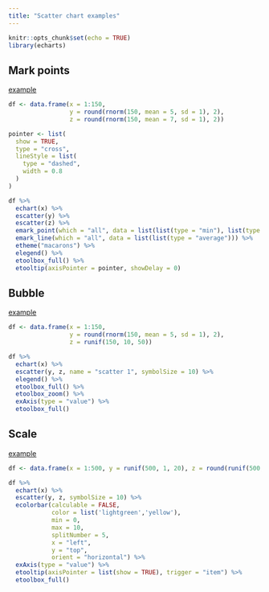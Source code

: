 ```yaml
---
title: "Scatter chart examples"
---
```


```r
knitr::opts_chunk$set(echo = TRUE)
library(echarts)
```

## Mark points

[example](http://echarts.baidu.com/echarts2/doc/example/scatter1.html#-en)

```r
df <- data.frame(x = 1:150,
                 y = round(rnorm(150, mean = 5, sd = 1), 2),
                 z = round(rnorm(150, mean = 7, sd = 1), 2))

pointer <- list(
  show = TRUE,
  type = "cross",
  lineStyle = list(
    type = "dashed",
    width = 0.8
  )
)

df %>% 
  echart(x) %>% 
  escatter(y) %>% 
  escatter(z) %>% 
  emark_point(which = "all", data = list(list(type = "min"), list(type = "max"))) %>% 
  emark_line(which = "all", data = list(list(type = "average"))) %>% 
  etheme("macarons") %>% 
  elegend() %>% 
  etoolbox_full() %>% 
  etooltip(axisPointer = pointer, showDelay = 0)
```

## Bubble

[example](http://echarts.baidu.com/echarts2/doc/example/scatter2.html#-en)

```r
df <- data.frame(x = 1:150,
                 y = round(rnorm(150, mean = 5, sd = 1), 2),
                 z = runif(150, 10, 50))

df %>% 
  echart(x) %>% 
  escatter(y, z, name = "scatter 1", symbolSize = 10) %>%
  elegend() %>% 
  etoolbox_full() %>% 
  etoolbox_zoom() %>% 
  exAxis(type = "value") %>% 
  etoolbox_full()
```


## Scale

[example](http://echarts.baidu.com/echarts2/doc/example/dataRange1.html#-en)

```r
df <- data.frame(x = 1:500, y = runif(500, 1, 20), z = round(runif(500, 0, 10)))

df %>% 
  echart(x) %>% 
  escatter(y, z, symbolSize = 10) %>% 
  ecolorbar(calculable = FALSE, 
            color = list('lightgreen','yellow'), 
            min = 0, 
            max = 10, 
            splitNumber = 5,
            x = "left",
            y = "top",
            orient = "horizontal") %>% 
  exAxis(type = "value") %>% 
  etooltip(axisPointer = list(show = TRUE), trigger = "item") %>% 
  etoolbox_full()
```